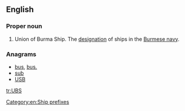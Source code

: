 ==English==
{{wikipedia|Ship prefix}}

===Proper noun===
{{en-proper noun}}

# Union of Burma Ship. The [[designation]] of ships in the [[w:Burmese navy|Burmese navy]].

===Anagrams===
* [[bus#English|bus]], [[bus.#English|bus.]]
* [[sub#English|sub]]
* [[USB#English|USB]]

[[Category:en:Ship prefixes]]

[[tr:UBS]]